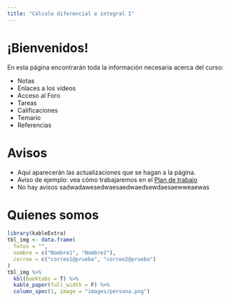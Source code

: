 ```yaml
---
title: "Cálculo diferencial e integral I"
---
```


# ¡Bienvenidos!

En esta página encontrarán toda la información necesaria acerca del curso:

 - Notas
 - Enlaces a los vídeos
 - Acceso al Foro
 - Tareas
 - Calificaciones
 - Temario
 - Referencias


# Avisos

 * Aquí aparecerán las actualizaciones que se hagan a la página.
 * Aviso de ejemplo: vea cómo trabajaremos en el [Plan de trabajo](plan.html)
 * No hay avisos 
sadwadawesedwaesaedwaedsewdaesaewweaewas

# Quienes somos

```r
library(kableExtra)
tbl_img <- data.frame(
  fotos = "",
  nombre = c("Nombre1", "Nombre2"),
  correo = c("correo1@prueba", "correo2@prueba")
)
tbl_img %>%
  kbl(booktabs = T) %>%
  kable_paper(full_width = F) %>%
  column_spec(1, image = "images/persona.png")
```


